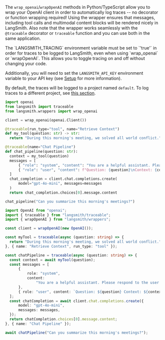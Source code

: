 The `wrap_openai`/`wrapOpenAI` methods in Python/TypeScript allow you to wrap your OpenAI client in order to automatically log traces -- no decorator or function wrapping required! Using the wrapper ensures that messages, including tool calls and multimodal content blocks will be rendered nicely in LangSmith. Also note that the wrapper works seamlessly with the `@traceable` decorator or `traceable` function and you can use both in the same application.

<Note>
The `LANGSMITH_TRACING` environment variable must be set to `'true'` in order for traces to be logged to LangSmith, even when using `wrap_openai` or `wrapOpenAI`. This allows you to toggle tracing on and off without changing your code.

Additionally, you will need to set the `LANGSMITH_API_KEY` environment variable to your API key (see [Setup](/) for more information).

By default, the traces will be logged to a project named `default`. To log traces to a different project, see [this section](/langsmith/log-traces-to-project).
</Note>

<CodeGroup>

```python Python
import openai
from langsmith import traceable
from langsmith.wrappers import wrap_openai

client = wrap_openai(openai.Client())

@traceable(run_type="tool", name="Retrieve Context")
def my_tool(question: str) -> str:
  return "During this morning's meeting, we solved all world conflict."

@traceable(name="Chat Pipeline")
def chat_pipeline(question: str):
  context = my_tool(question)
  messages = [
      { "role": "system", "content": "You are a helpful assistant. Please respond to the user's request only based on the given context." },
      { "role": "user", "content": f"Question: {question}\nContext: {context}"}
  ]
  chat_completion = client.chat.completions.create(
      model="gpt-4o-mini", messages=messages
  )
  return chat_completion.choices[0].message.content

chat_pipeline("Can you summarize this morning's meetings?")
```

```typescript TypeScript
import OpenAI from "openai";
import { traceable } from "langsmith/traceable";
import { wrapOpenAI } from "langsmith/wrappers";

const client = wrapOpenAI(new OpenAI());

const myTool = traceable(async (question: string) => {
  return "During this morning's meeting, we solved all world conflict.";
}, { name: "Retrieve Context", run_type: "tool" });

const chatPipeline = traceable(async (question: string) => {
  const context = await myTool(question);
  const messages = [
      {
          role: "system",
          content:
              "You are a helpful assistant. Please respond to the user's request only based on the given context.",
      },
      { role: "user", content: `Question: ${question} Context: ${context}` },
  ];
  const chatCompletion = await client.chat.completions.create({
      model: "gpt-4o-mini",
      messages: messages,
  });
  return chatCompletion.choices[0].message.content;
}, { name: "Chat Pipeline" });

await chatPipeline("Can you summarize this morning's meetings?");
```

</CodeGroup>
